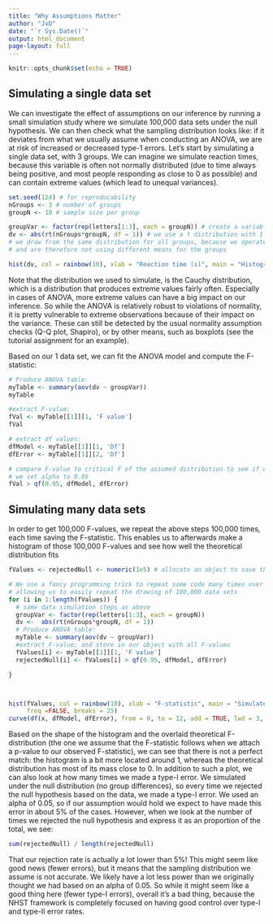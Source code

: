```yaml
---
title: "Why Assumptions Matter"
author: "JvD"
date: "`r Sys.Date()`"
output: html_document
page-layout: full
---
```


```r
knitr::opts_chunk$set(echo = TRUE)
```

## Simulating a single data set

We can investigate the effect of assumptions on our inference by running a small simulation study where we simulate 100,000 data sets under the null hypothesis. We can then check what the sampling distribution looks like: if it deviates from what we usually assume when conducting an ANOVA, we are at risk of increased or decreased type-1 errors. Let's start by simulating a single data set, with 3 groups. We can imagine we simulate reaction times, because this variable is often not normally distributed (due to time always being positive, and most people responding as close to 0 as possible) and can contain extreme values (which lead to unequal variances). 


```r
set.seed(124) # for reproducability
nGroups <- 3 # number of groups
groupN <- 10 # sample size per group

groupVar <- factor(rep(letters[1:3], each = groupN)) # create a variable with a,b,c to indicate group membership
dv <- abs(rt(nGroups*groupN, df = 1)) # we use a t distribution with 1 df
# we draw from the same distribution for all groups, because we operate under H0
# and are therefore not using different means for the groups

hist(dv, col = rainbow(10), xlab = "Reaction time (s)", main = "Histogram for 1 data set")
```

Note that the distribution we used to simulate, is the Cauchy distribution, which is a distribution that produces extreme values fairly often. Especially in cases of ANOVA, more extreme values can have a big impact on our inference. So while the ANOVA is relatively robust to violations of normality, it is pretty vulnerable to extreme observations because of their impact on the variance. These can still be detected by the usual normality assumption checks (Q-Q plot, Shapiro), or by other means, such as boxplots (see the tutorial assignment for an example). 

Based on our 1 data set, we can fit the ANOVA model and compute the F-statistic:

```r
# Produce ANOVA table:
myTable <- summary(aov(dv ~ groupVar)) 
myTable

#extract F-value:
fVal <- myTable[[1]][1, 'F value']
fVal

# extract df values:
dfModel <- myTable[[1]][1, 'Df']
dfError <- myTable[[1]][2, 'Df']

# compare F-value to critical F of the assumed distribution to see if we reject
# we set alpha to 0.05
fVal > qf(0.95, dfModel, dfError)
```


## Simulating many data sets

In order to get 100,000 F-values, we repeat the above steps 100,000 times, each time saving the F-statistic. This enables us to afterwards make a histogram of those 100,000 F-values and see how well the theoretical distribution fits
```r
fValues <- rejectedNull <- numeric(1e5) # allocate an object to save the F values to, and our decisions

# We use a fancy programming trick to repeat some code many times over
# allowing us to easily repeat the drawing of 100,000 data sets
for (i in 1:length(fValues)) {
  # same data simulation steps as above
  groupVar <- factor(rep(letters[1:3], each = groupN)) 
  dv <-  abs(rt(nGroups*groupN, df = 1))
  # Produce ANOVA table:
  myTable <- summary(aov(dv ~ groupVar)) 
  #extract F-value: and store in our object with all F-values
  fValues[i] <- myTable[[1]][1, 'F value']
  rejectedNull[i] <- fValues[i] > qf(0.95, dfModel, dfError)

}



hist(fValues, col = rainbow(10), xlab = "F-statistic", main = "Simulated Sampling Distribution for F", 
     freq =FALSE, breaks = 25)
curve(df(x, dfModel, dfError), from = 0, to = 12, add = TRUE, lwd = 3, col = "black")
```

Based on the shape of the histogram and the overlaid theoretical F-distribution (the one we assume that the F-statistic follows when we attach a p-value to our observed F-statistic), we can see that there is not a perfect match: the histogram is a bit more located around 1, whereas the theoretical distribution has most of its mass close to 0. In addition to such a plot, we can also look at how many times we made a type-I error. We simulated under the null distribution (no group differences), so every time we rejected the null hypothesis based on the data, we made a type-I error. We used an alpha of 0.05, so if our assumption would hold we expect to have made this error in about 5% of the cases. However, when we look at the number of times we rejected the null hypothesis and express it as an proportion of the total, we see:
```r
sum(rejectedNull) / length(rejectedNull)
```
That our rejection rate is actually a lot lower than 5%! This might seem like good news (fewer errors), but it means that the sampling distribution we assume is not accurate. We likely have a lot less power than we originally thought we had based on an alpha of 0.05. So while it might seem like a good thing here (fewer type-I errors), overall it's a bad thing, because the NHST framework is completely focused on having good control over type-I and type-II error rates. 